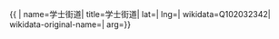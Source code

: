 {{ {{{1|PRC admin/showdata}}}|
name=学士街道|
title=学士街道|
lat=|
lng=|
wikidata=Q102032342|
wikidata-original-name=|
arg={{{arg|}}}}}
